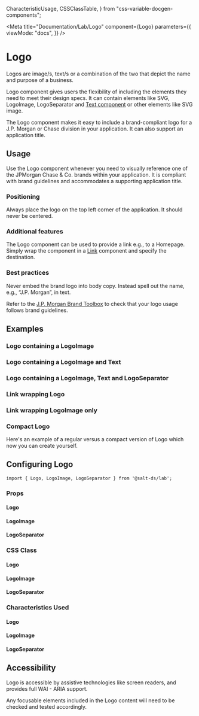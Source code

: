   CharacteristicUsage,
  CSSClassTable,
} from "css-variable-docgen-components";

<Meta
  title="Documentation/Lab/Logo"
  component={Logo}
  parameters={{
    viewMode: "docs",
  }}
/>

# Logo

Logos are image/s, text/s or a combination of the two that depict the name and purpose of a business.

Logo component gives users the flexibility of including the elements they need to meet their design specs. It can contain elements like SVG, LogoImage, LogoSeparator and [Text component](?path=/docs/documentation-core-text--docs) or other elements like SVG image.

The Logo component makes it easy to include a brand-compliant logo for a J.P. Morgan or Chase division in your application. It can also support an application title.

## Usage

Use the Logo component whenever you need to visually reference one of the JPMorgan Chase & Co. brands within your application. It is compliant with brand guidelines and accommodates a supporting application title.

### Positioning

Always place the logo on the top left corner of the application. It should never be centered.

### Additional features

The Logo component can be used to provide a link e.g., to a Homepage. Simply wrap the component in a [Link](?path=/story/documentation-core-link--docs) component and specify the destination.

### Best practices

Never embed the brand logo into body copy. Instead spell out the name, e.g., “J.P. Morgan”, in text.

Refer to the [J.P. Morgan Brand Toolbox](https://www.jpmcbrandtoolbox.com/) to check that your logo usage follows brand guidelines.

## Examples

### Logo containing a LogoImage

<Canvas>
  <Story id="lab-logo--logo-with-image" />
</Canvas>

### Logo containing a LogoImage and Text

<Canvas>
  <Story id="lab-logo--image-and-text" />
</Canvas>

### Logo containing a LogoImage, Text and LogoSeparator

<Canvas>
  <Story id="lab-logo--image-and-text-with-separator" />
</Canvas>

### Link wrapping Logo

<Canvas>
  <Story id="lab-logo--link-logo" />
</Canvas>

### Link wrapping LogoImage only

<Canvas>
  <Story id="lab-logo--link-on-image" />
</Canvas>

### Compact Logo

Here's an example of a regular versus a compact version of Logo which now you can create yourself.

<Canvas>
  <Story id="lab-logo--regular-vs-compact" />
</Canvas>

## Configuring Logo

```
import { Logo, LogoImage, LogoSeparator } from '@salt-ds/lab';
```

### Props

#### Logo

<ArgsTable of={Logo} />

#### LogoImage

<ArgsTable of={LogoImage} />

#### LogoSeparator

<ArgsTable of={LogoSeparator} />

### CSS Class

#### Logo

<CSSClassTable of={Logo} />

#### LogoImage

<CSSClassTable of={LogoImage} />

#### LogoSeparator

<CSSClassTable of={LogoSeparator} />

### Characteristics Used

#### Logo

<CharacteristicUsage of={Logo} />

#### LogoImage

<CharacteristicUsage of={LogoImage} />

#### LogoSeparator

<CharacteristicUsage of={LogoSeparator} />

## Accessibility

Logo is accessible by assistive technologies like screen readers, and provides full WAI - ARIA support.

Any focusable elements included in the Logo content will need to be checked and tested accordingly.

<HelpAndSupport />
